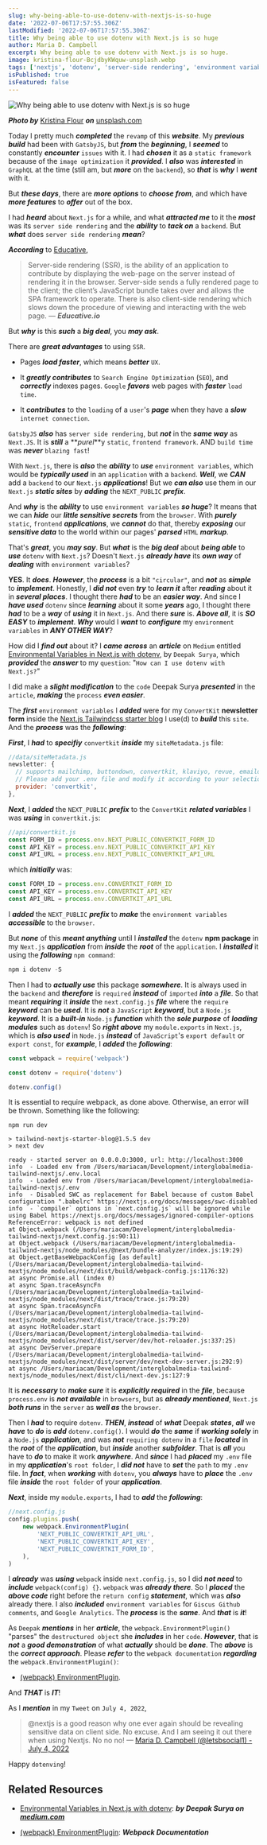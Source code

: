 ```yaml
---
slug: why-being-able-to-use-dotenv-with-nextjs-is-so-huge
date: '2022-07-06T17:57:55.306Z'
lastModified: '2022-07-06T17:57:55.306Z'
title: Why being able to use dotenv with Next.js is so huge
author: Maria D. Campbell
excerpt: Why being able to use dotenv with Next.js is so huge.
image: kristina-flour-BcjdbyKWquw-unsplash.webp
tags: ['nextjs', 'dotenv', 'server-side rendering', 'environment variables']
isPublished: true
isFeatured: false
---
```


![Why being able to use dotenv with Next.js is so huge](kristina-flour-BcjdbyKWquw-unsplash.webp)

***Photo by*** [Kristina Flour](https://unsplash.com/@tinaflour) ***on*** [unsplash.com](https://unsplash.com/photos/BcjdbyKWquw)

Today I pretty much **_completed_** the `revamp` of this **_website_**. My
**_previous build_** had been with `GatsbyJS`, but **_from_** the
**_beginning_**, I **_seemed_** to constantly **_encounter_** `issues` with it. I had **_chosen_** it as a `static framework` because of the
`image optimization` it **_provided_**. I **_also_** was **_interested_** in
`GraphQL` at the time (still am, but **_more_** on the `backend`), so **_that_** is **_why_** I **_went_** with it.

But **_these days_**, there are **_more options_** to **_choose from_**, and
which have **_more features_** to **_offer_** out of the box.

I had **_heard_** about `Next.js` for a while, and what **_attracted me_** to it the **_most_** was its `server side rendering` and the **_ability_** to **_tack on_** a `backend`. But **_what_** does `server side rendering` **_mean_**?

**_According_** to [Educative](https://www.educative.io/answers/what-is-server-side-rendering),

> Server-side rendering (SSR), is the ability of an application to contribute by displaying the web-page on the server instead of rendering it in the browser. Server-side sends a fully rendered page to the client; the client’s JavaScript bundle takes over and allows the SPA framework to operate. There is also client-side rendering which slows down the procedure of viewing and interacting with the web page. &mdash; ***Educative.io***

But **_why_** is this **_such_** a **_big deal_**, you **_may ask_**.

There are **_great advantages_** to using `SSR`.

-   Pages **_load faster_**, which means **_better_** `UX`.

-   It **_greatly contributes_** to `Search Engine Optimization` (`SEO`), and
    **_correctly_** indexes pages. `Google` **_favors_** web pages with
    **_faster_** `load time`.

-   It **_contributes_** to the `loading` of a `user`'s **_page_** when they
    have a **_slow_** `internet connection`.

`GatsbyJS` **_also_** has `server side rendering`, but **_not_** in the **_same
way_** as `Next.JS`. It is **_still_** a **_purel_**y `static`,
`frontend framework`. AND `build time` was **_never_** `blazing fast`!

With `Next.js`, there is **_also_** the **_ability_** to **_use_**
`environment variables`, which would be **_typically used_** in an `application` with a `backend`. **_Well_**, we **_CAN_** add a `backend` to our `Next.js` **_applications_**! But we **_can also_** use them in our `Next.js` **_static sites_** by **_adding_** the `NEXT_PUBLIC` **_prefix_**.

And **_why_** is the **_ability_** to use `environment variables` **_so huge_**? It means that we can **_hide_** our **_little sensitive secrets_** from the `browser`. With **_purely_** `static`, `frontend` **_applications_**, we **_cannot_** do that, thereby **_exposing_** our **_sensitive data_** to the world within our pages' **_parsed_** `HTML` **_markup_**.

That's **_great_**, you **_may say_**. But **_what_** is the **_big deal_**
about **_being able_** to **_use_** `dotenv` with `Next.js`? Doesn't `Next.js` **_already have_** its **_own way_** of **_dealing_** with
`environment variables`?

**YES**. It **_does_**. **_However_**, the **_process_** is a bit `"circular"`, and **_not_** as **_simple_** to **_implement_**. Honestly, I **_did not_** even **_try_** to **_learn it_** after **_reading_** about it in **_several places_**. I thought there **_had_** to be an **_easier way_**. And since I **_have used_** `dotenv` since **_learning_** about it some **_years_** ago, I thought there **_had_** to be a **_way_** of **_using_** it in `Next.js`. And there **_sure_** is. **_Above all_**, it is **_SO EASY_** to **_implement_**. **_Why_** would I **_want_** to **_configure_** my `environment variables` in
**_ANY OTHER WAY_**?

How did I **_find out_** about it? I **_came across_** an **_article_** on
`Medium` entitled [Environmental Variables in Next.js with dotenv](https://medium.com/courtly-intrepid/environmental-variables-in-next-js-with-dotenv-599c5bbfdf74), by `Deepak Surya`, which **_provided_** the **_answer_** to my `question`:
"`How can I use dotenv with Next.js?`"

I did make a **_slight modification_** to the `code` Deepak Surya
**_presented_** in the `article`, **_making_** the `process` **_even easier_**.

The **_first_** `environment variables` I **_added_** were for my `ConvertKit` **newsletter form** inside the [Next.js Tailwindcss starter blog](https://github.com/timlrx/tailwind-nextjs-starter-blog)
I use(d) to **_build_** this `site`. And the **_process_** was the
**_following_**:

**_First_**, I **_had_** to **_specifiy_** `convertkit` **_inside_** my
`siteMetadata.js` file:

```javascript
//data/siteMetadata.js
newsletter: {
  // supports mailchimp, buttondown, convertkit, klaviyo, revue, emailoctopus
  // Please add your .env file and modify it according to your selection
  provider: 'convertkit',
},
```

**_Next_**, I **_added_** the `NEXT_PUBLIC` **_prefix_** to the `ConvertKit`
**_related variables_** I was **_using_** in `convertkit.js`:

```javascript
//api/convertkit.js
const FORM_ID = process.env.NEXT_PUBLIC_CONVERTKIT_FORM_ID
const API_KEY = process.env.NEXT_PUBLIC_CONVERTKIT_API_KEY
const API_URL = process.env.NEXT_PUBLIC_CONVERTKIT_API_URL
```

which **_initially_** was:

```javascript
const FORM_ID = process.env.CONVERTKIT_FORM_ID
const API_KEY = process.env.CONVERTKIT_API_KEY
const API_URL = process.env.CONVERTKIT_API_URL
```

I **_added_** the `NEXT_PUBLIC` **_prefix_** to **_make_** the
`environment variables` **_accessible_** to the `browser`.

But **_none_** of this **_meant anything_** until I **_installed_** the `dotenv` **npm package** in my `Next.js` **_application_** from **_inside_** the **_root_** of the `application`. I **_installed_** it using the **_following_** `npm command`:

```javascript
npm i dotenv -S
```

Then I had to **_actually use_** this package **_somewhere_**. It is always used in the `backend` and **_therefore_** is `required` **_instead_** of `imported` **_into_** a **_file_**. So that meant **_requiring_** it **_inside_** the `next.config.js` **_file_** where the `require` **_keyword_** can be **_used_**. It is **_not_** a `JavaScript` **_keyword_**, but a `Node.js` **_keyword_**. It is a **_built-in_** `Node.js` **_function_** whith the **_sole purpose_** of
**_loading modules_** such as `dotenv`! So **_right above_** my `module.exports` in `Next.js`, which is **_also used_** in `Node.js` **_instead_** of `JavaScript`'s `export default` or `export const`, for **_example_**, I
**_added_** the **_following_**:

```javascript
const webpack = require('webpack')

const dotenv = require('dotenv')

dotenv.config()
```

It is essential to require webpack, as done above. Otherwise, an error will be thrown. Something like the following:

```shell
npm run dev

> tailwind-nextjs-starter-blog@1.5.5 dev
> next dev

ready - started server on 0.0.0.0:3000, url: http://localhost:3000
info  - Loaded env from /Users/mariacam/Development/interglobalmedia-tailwind-nextjs/.env.local
info  - Loaded env from /Users/mariacam/Development/interglobalmedia-tailwind-nextjs/.env
info  - Disabled SWC as replacement for Babel because of custom Babel configuration ".babelrc" https://nextjs.org/docs/messages/swc-disabled
info  - `compiler` options in `next.config.js` will be ignored while using Babel https://nextjs.org/docs/messages/ignored-compiler-options
ReferenceError: webpack is not defined
at Object.webpack (/Users/mariacam/Development/interglobalmedia-tailwind-nextjs/next.config.js:90:11)
at Object.webpack (/Users/mariacam/Development/interglobalmedia-tailwind-nextjs/node_modules/@next/bundle-analyzer/index.js:19:29)
at Object.getBaseWebpackConfig [as default] (/Users/mariacam/Development/interglobalmedia-tailwind-nextjs/node_modules/next/dist/build/webpack-config.js:1176:32)
at async Promise.all (index 0)
at async Span.traceAsyncFn (/Users/mariacam/Development/interglobalmedia-tailwind-nextjs/node_modules/next/dist/trace/trace.js:79:20)
at async Span.traceAsyncFn (/Users/mariacam/Development/interglobalmedia-tailwind-nextjs/node_modules/next/dist/trace/trace.js:79:20)
at async HotReloader.start (/Users/mariacam/Development/interglobalmedia-tailwind-nextjs/node_modules/next/dist/server/dev/hot-reloader.js:337:25)
at async DevServer.prepare (/Users/mariacam/Development/interglobalmedia-tailwind-nextjs/node_modules/next/dist/server/dev/next-dev-server.js:292:9)
at async /Users/mariacam/Development/interglobalmedia-tailwind-nextjs/node_modules/next/dist/cli/next-dev.js:127:9
```

It is **_necessary_** to **_make sure_** it is **_explicitly required_** in the **_file_**, because `process.env` is **_not available_** in `browsers`, but as **_already mentioned_**, `Next.js` **_both runs_** in the `server` as **_well as_** the `browser`.

Then I **_had_** to require `dotenv`. **_THEN_**, **_instead_** of **_what_** Deepak **_states_**, **_all_** we **_have_** to **_do_** is **_add_** `dotenv.config()`. I would **_do_** the **_same_** if **_working solely_** in a `Node.js` **_application_**, and was **_not_** `requiring dotenv` in a `file` **_located_** in the **_root_** of the **_application_**, but **_inside_** another **_subfolder_**. That is **_all_** you have to **_do_** to make it work **_anywhere_**. And **_since_** I had **_placed_** my `.env` file in my **_application_**'s `root folder`, I **_did not_** have to **_set_** the `path` to my `.env` file. In **_fact_**, when **_working_** with `dotenv`, you **_always_** have to **_place_** the `.env` file **_inside_** the `root folder`
of your **_application_**.

**_Next_**, inside my `module.exports`, I had to **_add_** the **_following_**:

```javascript
//next.config.js
config.plugins.push(
	new webpack.EnvironmentPlugin(
		'NEXT_PUBLIC_CONVERTKIT_API_URL',
		'NEXT_PUBLIC_CONVERTKIT_API_KEY',
		'NEXT_PUBLIC_CONVERTKIT_FORM_ID',
	),
)
```

I **_already_** was **_using_** `webpac`k inside `next.config.js`, so I did
**_not need_** to **_include_** `webpack(config) {}`. `webpack` was **_already there_**. So I **_placed_** the **_above code_** right before the
`return config` **_statement_**, which was **_also_** already there. I also
**_included_** `environment variables` for `Giscus Github comments`, and
`Google Analytics`. The **_process_** is the **_same_**. And **_that_** is
**_it_**!

As `Deepak` **_mentions_** in her **_article_**, the `webpack.EnvironmentPlugin()` "parses" the `destructured object` she
**_includes_** in her `code`. **_However_**, that is **_not_** a **_good
demonstration_** of what **_actually_** should be **_done_**. The **_above_** is the **_correct approach_**. Please **_refer_** to the `webpack documentation` **_regarding_** the `webpack.EnvironmentPlugin()`:

- [(webpack) EnvironmentPlugin](https://webpack.js.org/plugins/environment-plugin/).

And **_THAT_** is **_IT_**!

As I **_mention_** in my `Tweet` on `July 4, 2022`,

> @nextjs is a good reason why one ever again should be revealing sensitive data on client side. No excuse. And I am seeing it out there when using Nextjs. No no no! &mdash; [Maria D. Campbell (@letsbsocial1) - July 4, 2022](https://twitter.com/letsbsocial1/status/1544153765305061378)

Happy `dotenving`!

## Related Resources

-   [Environmental Variables in Next.js with dotenv](https://medium.com/courtly-intrepid/environmental-variables-in-next-js-with-dotenv-599c5bbfdf74): **_by Deepak Surya on [medium.com](https://medium.com/)_**

-   [(webpack) EnvironmentPlugin](https://webpack.js.org/plugins/environment-plugin/): **_Webpack Documentation_**


